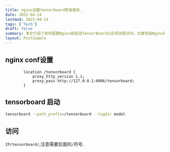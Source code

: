 ```yaml
---
title: nginx设置tensorboard转发服务_
date: 2022-04-14
lastmod: 2022-04-14
tags: ['Tech']
draft: false
summary: 本文介绍了如何配置Nginx和启动TensorBoard以实现远程访问。文章包括Nginx配置示例、TensorBoard启动命令，以及访问TensorBoard时需要注意的URL格式。
layout: PostSimple
---
```


## nginx conf设置

```shell
        location /tensorboard {
            proxy_http_version 1.1;
            proxy_pass http://127.0.0.1:6006/tensorboard;
        }
```

## tensorboard 启动

```sh
tensorboard --path_prefix=/tensorboard --logdir model
```

## 访问

`IP/tensorboard/`,注意需要后面的`/`符号.
